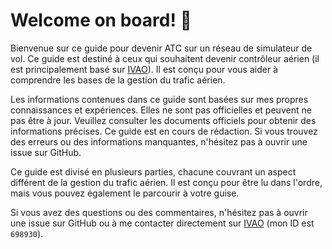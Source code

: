 
# Welcome on board! 🛫
 
Bienvenue sur ce guide pour devenir ATC sur un réseau de simulateur de vol.
Ce guide est destiné à ceux qui souhaitent devenir contrôleur aérien (il est principalement basé sur [IVAO](https://ivao.aero)). Il est conçu pour vous aider à comprendre les bases de la gestion du trafic aérien.

<Callout type="info">
  Les informations contenues dans ce guide sont basées sur mes propres connaissances et expériences. Elles ne sont pas officielles et peuvent ne pas être à jour. Veuillez consulter les documents officiels pour obtenir des informations précises.
</Callout>

<Callout type="warning">
  Ce guide est en cours de rédaction. Si vous trouvez des erreurs ou des informations manquantes, n'hésitez pas à ouvrir une issue sur GitHub.
</Callout>

Ce guide est divisé en plusieurs parties, chacune couvrant un aspect différent de la gestion du trafic aérien. Il est conçu pour être lu dans l'ordre, mais vous pouvez également le parcourir à votre guise.

Si vous avez des questions ou des commentaires, n'hésitez pas à ouvrir une issue sur GitHub ou à me contacter directement sur [IVAO](https://ivao.aero) (mon ID est `698930`).
